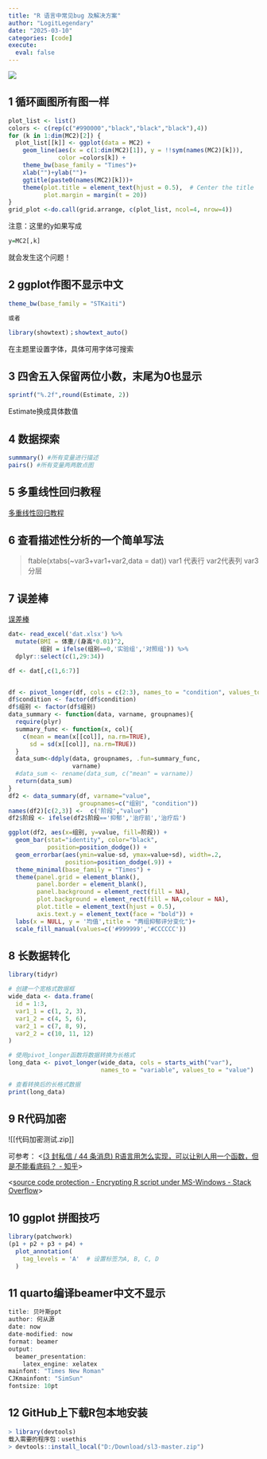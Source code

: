 ```yaml
---
title: "R 语言中常见bug 及解决方案"
author: "LogitLegendary"
date: "2025-03-10"
categories: [code]  
execute:
  eval: false
---
```


![](bug.png)


## 1 循环画图所有图一样
```r
plot_list <- list()
colors <- c(rep(c("#990000","black","black","black"),4))
for (k in 1:dim(MC2)[2]) {
  plot_list[[k]] <- ggplot(data = MC2) +
    geom_line(aes(x = c(1:dim(MC2)[1]), y = !!sym(names(MC2)[k])),
              color =colors[k]) +
    theme_bw(base_family = "Times")+
    xlab("")+ylab("")+
    ggtitle(paste0(names(MC2)[k]))+
    theme(plot.title = element_text(hjust = 0.5),  # Center the title
          plot.margin = margin(t = 20)) 
}
grid_plot <-do.call(grid.arrange, c(plot_list, ncol=4, nrow=4))
```
注意：这里的y如果写成
```r
y=MC2[,k]
```
就会发生这个问题！

## 2 ggplot作图不显示中文
```r
theme_bw(base_family = "STKaiti")

或者

library(showtext)；showtext_auto()
```
在主题里设置字体，具体可用字体可搜索

## 3 四舍五入保留两位小数，末尾为0也显示
```r
sprintf("%.2f",round(Estimate, 2))
```
Estimate换成具体数值

## 4 数据探索
```r
summmary() #所有变量进行描述
pairs() #所有变量两两散点图
```

## 5 多重线性回归教程
[多重线性回归教程](https://www.library.virginia.edu/data/articles/getting-started-with-multivariate-multiple-regression)

## 6 查看描述性分析的一个简单写法
> ftable(xtabs(~var3+var1+var2,data = dat))
> var1 代表行 var2代表列 var3分层


## 7 误差棒
[误差棒](https://www.jianshu.com/p/eee174707906)
```r
dat<- read_excel('dat.xlsx') %>% 
  mutate(BMI = 体重/(身高*0.01)^2,
         组别 = ifelse(组别==0,'实验组','对照组')) %>% 
  dplyr::select(c(1,29:34))

df <- dat[,c(1,6:7)]


df <- pivot_longer(df, cols = c(2:3), names_to = "condition", values_to = "value") 
df$condition <- factor(df$condition)
df$组别 <- factor(df$组别)
data_summary <- function(data, varname, groupnames){
  require(plyr)
  summary_func <- function(x, col){
    c(mean = mean(x[[col]], na.rm=TRUE),
      sd = sd(x[[col]], na.rm=TRUE))
  }
  data_sum<-ddply(data, groupnames, .fun=summary_func,
                  varname)
  #data_sum <- rename(data_sum, c("mean" = varname))
  return(data_sum)
}
df2 <- data_summary(df, varname="value", 
                    groupnames=c("组别", "condition"))
names(df2)[c(2,3)] <-  c('阶段',"value")
df2$阶段 <- ifelse(df2$阶段=='抑郁','治疗前','治疗后')

ggplot(df2, aes(x=组别, y=value, fill=阶段)) + 
  geom_bar(stat="identity", color="black", 
           position=position_dodge()) +
  geom_errorbar(aes(ymin=value-sd, ymax=value+sd), width=.2,
                position=position_dodge(.9)) +
  theme_minimal(base_family = "Times") +  
  theme(panel.grid = element_blank(),
        panel.border = element_blank(),
        panel.background = element_rect(fill = NA),  
        plot.background = element_rect(fill = NA,colour = NA),
        plot.title = element_text(hjust = 0.5),
        axis.text.y = element_text(face = "bold")) +  
  labs(x = NULL, y = '均值',title = "两组抑郁评分变化")+
  scale_fill_manual(values=c('#999999','#CCCCCC'))
```


## 8 长数据转化
```r
library(tidyr)

# 创建一个宽格式数据框
wide_data <- data.frame(
  id = 1:3,
  var1_1 = c(1, 2, 3),
  var1_2 = c(4, 5, 6),
  var2_1 = c(7, 8, 9),
  var2_2 = c(10, 11, 12)
)

# 使用pivot_longer函数将数据转换为长格式
long_data <- pivot_longer(wide_data, cols = starts_with("var"), 
                          names_to = "variable", values_to = "value")

# 查看转换后的长格式数据
print(long_data)

```

## 9 R代码加密
![[代码加密测试.zip]]

可参考：
<[(3 封私信 / 44 条消息) R语言用怎么实现，可以让别人用一个函数，但是不能看底码？ - 知乎](https://www.zhihu.com/question/442134287)>

<[source code protection - Encrypting R script under MS-Windows - Stack Overflow](https://stackoverflow.com/questions/4707276/encrypting-r-script-under-ms-windows/6946366#6946366)>

## 10 ggplot 拼图技巧
```r
library(patchwork) 
(p1 + p2 + p3 + p4) + 
  plot_annotation(
    tag_levels = 'A'  # 设置标签为A, B, C, D
  )
```

## 11 quarto编译beamer中文不显示
```r
title: 贝叶斯ppt
author: 何从源
date: now
date-modified: now
format: beamer
output:
  beamer_presentation:
    latex_engine: xelatex  
mainfont: "Times New Roman"  
CJKmainfont: "SimSun"  
fontsize: 10pt 
```

## 12 GitHub上下载R包本地安装
```r
> library(devtools)
载入需要的程序包：usethis
> devtools::install_local("D:/Download/sl3-master.zip")
```








